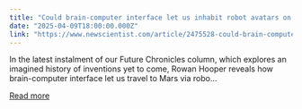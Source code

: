 ```yaml
---
title: "Could brain-computer interface let us inhabit robot avatars on Mars?"
date: "2025-04-09T18:00:00.000Z"
link: "https://www.newscientist.com/article/2475528-could-brain-computer-interface-let-us-inhabit-robot-avatars-on-mars/?utm_campaign=RSS%7CNSNS&utm_source=NSNS&utm_medium=RSS&utm_content=technology"
---
```


In the latest instalment of our Future Chronicles column, which explores an imagined history of inventions yet to come, Rowan Hooper reveals how brain-computer interface let us travel to Mars via robo...

[Read more](https://www.newscientist.com/article/2475528-could-brain-computer-interface-let-us-inhabit-robot-avatars-on-mars/?utm_campaign=RSS%7CNSNS&utm_source=NSNS&utm_medium=RSS&utm_content=technology)
